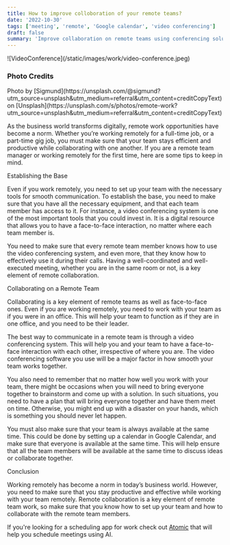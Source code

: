 ```yaml
---
title: How to improve colloboration of your remote teams?
date: '2022-10-30'
tags: ['meeting', 'remote', 'Google calendar', 'video conferencing']
draft: false
summary: 'Improve collaboration on remote teams using conferencing solutions'
---
```

<div className="my-1 w-full overflow-hidden">
    ![VideoConference](/static/images/work/video-conference.jpeg)
</div>

### Photo Credits
<div>
  Photo by [Sigmund](https://unsplash.com/@sigmund?utm_source=unsplash&utm_medium=referral&utm_content=creditCopyText)
  on
  [Unsplash](https://unsplash.com/s/photos/remote-work?utm_source=unsplash&utm_medium=referral&utm_content=creditCopyText)
</div>
  
As the business world transforms digitally, remote work opportunities have become a norm. Whether you’re working remotely for a full-time job, or a part-time gig job, you must make sure that your team stays efficient and productive while collaborating with one another. If you are a remote team manager or working remotely for the first time, here are some tips to keep in mind.

Establishing the Base

Even if you work remotely, you need to set up your team with the necessary tools for smooth communication. To establish the base, you need to make sure that you have all the necessary equipment, and that each team member has access to it. For instance, a video conferencing system is one of the most important tools that you could invest in. It is a digital resource that allows you to have a face-to-face interaction, no matter where each team member is.

You need to make sure that every remote team member knows how to use the video conferencing system, and even more, that they know how to effectively use it during their calls. Having a well-coordinated and well-executed meeting, whether you are in the same room or not, is a key element of remote collaboration.

Collaborating on a Remote Team

Collaborating is a key element of remote teams as well as face-to-face ones. Even if you are working remotely, you need to work with your team as if you were in an office. This will help your team to function as if they are in one office, and you need to be their leader.

The best way to communicate in a remote team is through a video conferencing system. This will help you and your team to have a face-to-face interaction with each other, irrespective of where you are. The video conferencing software you use will be a major factor in how smooth your team works together.

You also need to remember that no matter how well you work with your team, there might be occasions when you will need to bring everyone together to brainstorm and come up with a solution. In such situations, you need to have a plan that will bring everyone together and have them meet on time. Otherwise, you might end up with a disaster on your hands, which is something you should never let happen.

You must also make sure that your team is always available at the same time. This could be done by setting up a calendar in Google Calendar, and make sure that everyone is available at the same time. This will help ensure that all the team members will be available at the same time to discuss ideas or collaborate together.

Conclusion

Working remotely has become a norm in today’s business world. However, you need to make sure that you stay productive and effective while working with your team remotely. Remote collaboration is a key element of remote team work, so make sure that you know how to set up your team and how to collaborate with the remote team members.

If you're looking for a scheduling app for work check out [Atomic](https://atomiclife.app) that will help you schedule meetings using AI.


